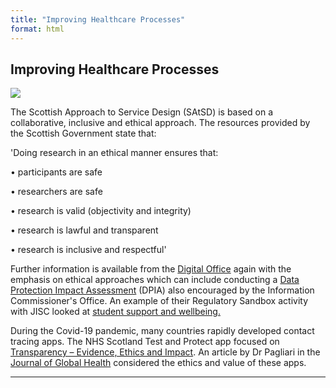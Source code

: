```yaml
---
title: "Improving Healthcare Processes"
format: html
---
```


## Improving Healthcare Processes

![](images/improving-health-process.w7.3.jpg)

The Scottish Approach to Service Design (SAtSD) is based on a collaborative, inclusive and ethical approach. The resources provided by the Scottish Government state that:

\'Doing research in an ethical manner ensures that:

• participants are safe

• researchers are safe

• research is valid (objectivity and integrity)

• research is lawful and transparent

• research is inclusive and respectful\'

Further information is available from the [Digital Office](https://www.digitaloffice.scot/updates/blog-scottish-approach-to-service-design-19) again with the emphasis on ethical approaches which can include conducting a [Data Protection Impact Assessment](https://www.gov.scot/publications/foi-202000086688-2/) (DPIA) also encouraged by the Information Commissioner\'s Office. An example of their Regulatory Sandbox activity with JISC looked at [student support and wellbeing.](https://ico.org.uk/media/for-organisations/documents/2618023/jisc-regulatory-sandbox-final-report.pdf)

During the Covid-19 pandemic, many countries rapidly developed contact tracing apps. The NHS Scotland Test and Protect app focused on [Transparency -- Evidence, Ethics and Impact](https://protect.scot/transparency). An article by Dr Pagliari in the [Journal of Global Health](https://www.ncbi.nlm.nih.gov/pmc/articles/PMC7510337/#!po=1.61290) considered the ethics and value of these apps.

------------------------------------------------------------------------
